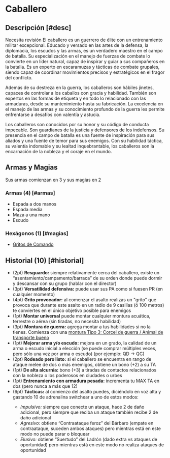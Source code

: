 
# Caballero

<Bleed>
  <Screenshot src={knightPic} alt="placeholder" full />
</Bleed>

## Descripción [#desc]

<Callout type="warning" emoji="🔎">
  Necesita revisión
</Callout>
El caballero es un guerrero de élite con un entrenamiento militar excepcional. Educado
y versado en las artes de la defensa, la diplomacia, los escudos y las armas, es
un verdadero maestro en el campo de batalla. Su especialización en el manejo de fuerzas
de combate lo convierte en un líder natural, capaz de inspirar y guiar a sus compañeros
en la batalla. Es un experto en escaramuzas y tácticas de combate grupales, siendo
capaz de coordinar movimientos precisos y estratégicos en el fragor del conflicto.

Además de su destreza en la guerra, los caballeros son hábiles jinetes, capaces de
controlar a los caballos con gracia y habilidad. También son expertos en las formas
de etiqueta y en todo lo relacionado con las armaduras, desde su mantenimiento hasta
su fabricación. La excelencia en el manejo de las armas y su conocimiento profundo
de la guerra les permite enfrentarse a desafíos con valentía y astucia.

Los caballeros son conocidos por su honor y su código de conducta impecable. Son
guardianes de la justicia y defensores de los indefensos. Su presencia en el campo
de batalla es una fuente de inspiración para sus aliados y una fuente de temor para
sus enemigos. Con su habilidad táctica, su valentía indomable y su lealtad inquebrantable,
los caballeros son la encarnación de la nobleza y el coraje en el mundo.

## Armas y Magias

Sus armas comienzan en 3 y sus magias en 2

### Armas (4) [#armas]

- Espada a dos manos
- Espada media
- Maza a una mano
- Escudo

### Hexágonos (1) [#magias]

- [Gritos de Comando](/docs/list-hexagons/e28)

## Historial (10) [#historial]

- (2pt) **Resguardo:** <Pill type="c" /> siempre relativamente cerca del caballero, existe un “asentamiento/campamento/barraca” de su orden donde puede dormir y descansar con su grupo (hablar con el director)
- (3pt) **Versatilidad defensiva:** <Pill type="p" /><Pill type="u" /> puede usar sus PA como si fuesen PR (en cualquier momento)
- (4pt) **Grito provocador:** <Pill type="s" /><Pill type="ex" /> al comenzar el asalto realizas un "grito" que provoca que durante este asalto en un radio de 9 casillas (ó 100 metros) te conviertes en el único objetivo posible para enemigos
- (1pt) **Montar universal** <Pill type="c" /> puede montar cualquier montura acuática, terrestre o aérea (sin tiradas, no necesita habilidad)
- (3pt) **Montura de guerra:** agrega montar a tus habilidades si no la tienes. Comienza con una [montura Tipo 3: Corcel de guerra / Animal de transporte bueno](/docs/list-annex/mounts)
- (1pt) **Mejorar arma y/o escudo:** <Pill type="u"/> mejora en un grado, la calidad de un arma o escudo inicial a elección (se puede comprar múltiples veces, pero sólo una vez por arma o escudo) (por ejemplo: QD -> QC)
- (2pt) **Rodeado pero listo:** <Pill type="p"/> si el caballero se encuentra en rango de ataque melee de dos o más enemigos, obtiene un bono (+2) a su TA
- (1pt) **De alta alcurnia:** <Pill type="c"/> bono (+3) a tiradas de contactos relacionados con la nobleza o los poderosos en ciudades o urbes
- (1pt) **Entrenamiento con armadura pesada:** <Pill type="p"/> incrementa tu MAX TA en dos (pero nunca a más que 12)
- (6pt) **Tácticas:** <Pill type="s"/> al comienzo del asalto puedes, diciéndolo en voz alta y gastando 10 de adrenalina switchear a uno de estos modos:
  - _Impulsivo:_ siempre que conecte un ataque, hace 2 de daño adicional, pero siempre que reciba un ataque también recibe 2 de daño adicional
  - _Agresivo:_ obtiene “Contraataque feroz” del Bárbaro (empate en contraataque, suceden ambos ataques) pero mientras está en este modo no puede parar o bloquear
  - _Elusivo:_ obtiene “Suertudo” del Ladrón (dado extra vs ataques de oportunidad) pero mientras está en este modo no realiza ataques de oportunidad

